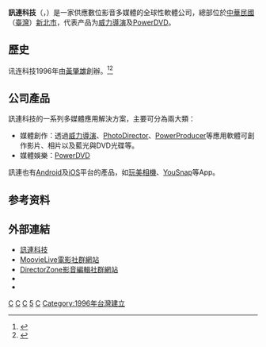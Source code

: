{{vfd|被因广告快速提删。|date=2022/06/23}}
{{Refimprove|time=2022-06-24T04:21:33+00:00}}

{{noteTA
|G1=IT
}}
{{Infobox company
|company_name = 訊連科技股份有限公司
|company_name_en= CyberLink Corp.
|company_logo = [[File:Cyberlink_logo.png|130px]]
|company_type = [[上市公司|上市公司]]
|company_slogan = Revolutionizing Video and Audio Solutions for the Digital World
|market_information = {{twse|5203}}
|foundation = 1996年
|location = {{ROC}}[[新北市|新北市]][[新店區|新店區]]民權路100號15樓
|zip_code = 231
|telephone_no = +886 2 8667-1298
|founder = 黃肇雄
|chairman = 黃肇雄
|GM = 黃肇雄<br />Richard Carriere：副總經理（美國分公司總經理）<br />Hilda Peng：日本分公司總經理<br />曾維新：研發部副總經理
|num_employees = 400名（2016年12月）
|industry = [[資訊科技|資訊科技]]
|products = [[電腦軟體|電腦軟體]]
|revenue = 2012年度全球合併營收23.5億[[新臺幣|新臺幣]]
|homepage = [https://www.cyberlink.com/ www.cyberlink.com]
}}

'''訊連科技'''（{{lang-en|CyberLink}}，{{twse|5203}}）是一家供應數位影音多媒體的全球性軟體公司，總部位於[[中華民國|中華民國]]（[[臺灣|臺灣]]）[[新北市|新北市]]，代表产品为[[威力導演|威力導演]]及[[PowerDVD|PowerDVD]]。

==歷史==
讯连科技1996年由[[黃肇雄|黃肇雄]]創辦。<ref>{{Cite web |last= |date=2019-02-18 |title=訊連科技董事長黃肇雄：台灣軟體業 10年後更強 |url=https://www.chinatimes.com/newspapers/20190218000222-260202?chdtv |website=工商時報 |language=zh-TW |access-date=2022-06-24}}</ref><ref>{{Cite web |title=經營團隊 |url=https://tw.cyberlink.com/stat/company/cht/executive-team.jsp |website=訊連科技 |access-date=2022-06-24}}</ref>

==公司產品==
訊連科技的一系列多媒體應用解決方案，主要可分為兩大類：

* 媒體創作：透過[[威力導演|威力導演]]、[[PhotoDirector|PhotoDirector]]、[[PowerProducer|PowerProducer]]等應用軟體可創作影片、相片以及藍光與DVD光碟等。
* 媒體娛樂：[[PowerDVD|PowerDVD]]

訊連也有[[Android|Android]]及[[iOS|iOS]]平台的產品，如[[玩美相機|玩美相機]]、[[YouSnap|YouSnap]]等App。

== 参考资料 ==
{{Reflist}}

== 外部連結 ==
* [https://web.archive.org/web/20200510114226/http://cyberlink.com/ 訊連科技]
* [http://www.moovielive.com/ MoovieLive電影社群網站] {{Wayback|url=http://www.moovielive.com/ |date=20100724160922 }}
* [http://directorzone.cyberlink.com/ DirectorZone影音編輯社群網站] {{Wayback|url=http://directorzone.cyberlink.com/ |date=20131023115050 }}
* {{facebook|CyberLink.tw}}
* {{youtube|user=CyberLinkChannel}}

[[Category:1996年成立的公司|C]]
[[Category:跨國軟體公司|C]]
[[Category:臺灣軟體公司|C]]
[[Category:臺灣證券交易所上市公司|5]]
[[Category:總部位於新北市的工商業機構|C]]
[[Category:1996年台灣建立|Category:1996年台灣建立]]